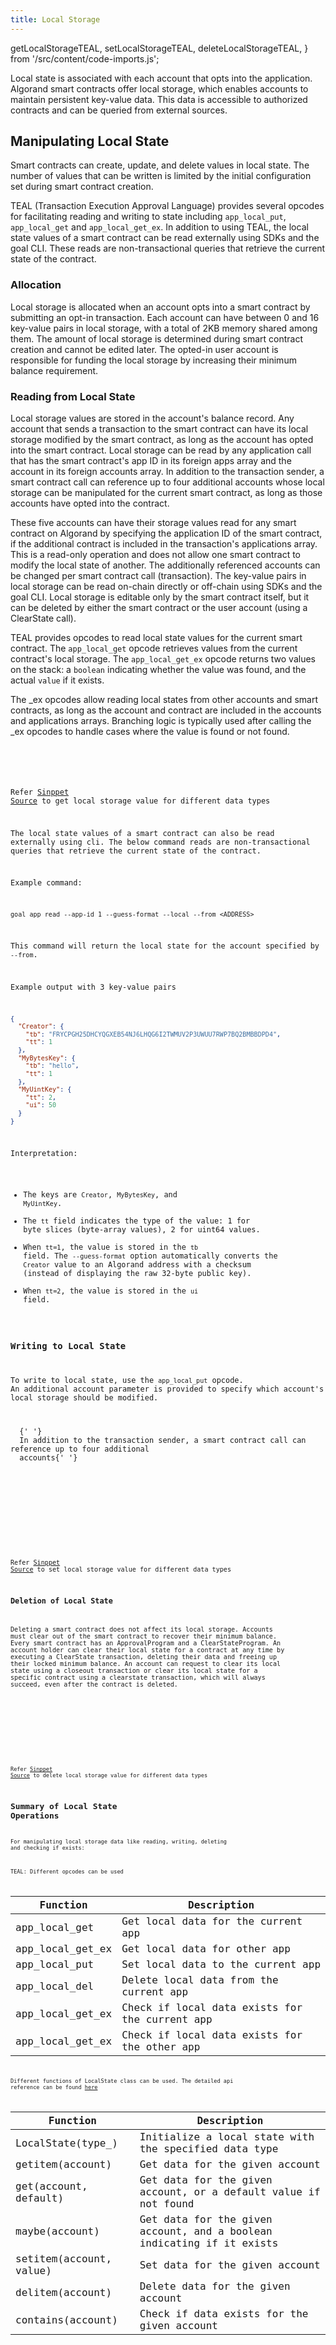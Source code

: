 ```yaml
---
title: Local Storage
---
```


  getLocalStorageTEAL,
  setLocalStorageTEAL,
  deleteLocalStorageTEAL,
} from '/src/content/code-imports.js';

Local state is associated with each account that opts into the application.
Algorand smart contracts offer local storage, which enables accounts to maintain persistent key-value data. This data is accessible to authorized contracts and can be queried from external sources.

## Manipulating Local State

Smart contracts can create, update, and delete values in local state. The number of values that can be written is limited by the initial configuration set during smart contract creation.

TEAL (Transaction Execution Approval Language) provides several opcodes for facilitating reading and writing to state including `app_local_put`, `app_local_get` and `app_local_get_ex`. In addition to using TEAL, the local state values of a smart contract can be read externally using SDKs and the goal CLI. These reads are non-transactional queries that retrieve the current state of the contract.

### Allocation

Local storage is allocated when an account opts into a smart contract by submitting an opt-in transaction. Each account can have between 0 and 16 key-value pairs in local storage, with a total of 2KB memory shared among them. The amount of local storage is determined during smart contract creation and cannot be edited later. The opted-in user account is responsible for funding the local storage by increasing their minimum balance requirement.

<Tabs syncKey='lang'>
  <TabItem label='Python' icon='seti:python'>
    <RemoteCode
      src='https://raw.githubusercontent.com/algorandfoundation/devportal-code-examples/refs/heads/main/projects/python-examples/smart_contracts/local_storage/contract.py'
      snippet='INIT_LOCAL_STORAGE'
      lang='py'
      title='Init Local Storage'
      frame='none'
    />
  </TabItem>
  <TabItem label='TypeScript' icon='seti:typescript'></TabItem>
</Tabs>

### Reading from Local State

Local storage values are stored in the account's balance record. Any account that sends a transaction to the smart contract can have its local storage modified by the smart contract, as long as the account has opted into the smart contract. Local storage can be read by any application call that has the smart contract's app ID in its foreign apps array and the account in its foreign accounts array. In addition to the transaction sender, a smart contract call can reference up to four additional accounts whose local storage can be manipulated for the current smart contract, as long as those accounts have opted into the contract.

These five accounts can have their storage values read for any smart contract on Algorand by specifying the application ID of the smart contract, if the additional contract is included in the transaction's applications array. This is a read-only operation and does not allow one smart contract to modify the local state of another. The additionally referenced accounts can be changed per smart contract call (transaction). The key-value pairs in local storage can be read on-chain directly or off-chain using SDKs and the goal CLI. Local storage is editable only by the smart contract itself, but it can be deleted by either the smart contract or the user account (using a ClearState call).

TEAL provides opcodes to read local state values for the current smart contract.
The `app_local_get` opcode retrieves values from the current contract's local storage.
The `app_local_get_ex` opcode returns two values on the stack: a `boolean` indicating whether the value was found, and the actual `value` if it exists.

The \_ex opcodes allow reading local states from other accounts and smart contracts, as long as the account and contract are included in the accounts and applications arrays.
Branching logic is typically used after calling the \_ex opcodes to handle cases where the value is found or not found.

<Tabs syncKey='lang'>
  <TabItem label='Python' icon='seti:python'>
    <RemoteCode
      src='https://raw.githubusercontent.com/algorandfoundation/devportal-code-examples/refs/heads/main/projects/python-examples/smart_contracts/local_storage/contract.py'
      snippet='READ_LOCAL_STATE'
      lang='py'
      title='Read Local State'
      frame='none'
    />
  </TabItem>
  <TabItem label='TEAL' icon='algorand-icon'>
    <Code code={getLocalStorageTEAL} lang='TEAL' />
  </TabItem>
</Tabs>

Refer [Sinppet Source](https://github.com/algorandfoundation/devportal-code-examples/blob/main/projects/python-examples/smart_contracts/local_storage/contract.py#L68-L138) to get local storage value for different data types

The local state values of a smart contract can also be read externally using cli. The below command reads are non-transactional queries that retrieve the current state of the contract.

Example command:

```shell showLineNumbers=false frame=terminal
goal app read --app-id 1 --guess-format --local --from <ADDRESS>
```

This command will return the local state for the account specified by `--from`.

Example output with 3 key-value pairs

```json title="Output.json"
{
  "Creator": {
    "tb": "FRYCPGH25DHCYQGXEB54NJ6LHQG6I2TWMUV2P3UWUU7RWP7BQ2BMBBDPD4",
    "tt": 1
  },
  "MyBytesKey": {
    "tb": "hello",
    "tt": 1
  },
  "MyUintKey": {
    "tt": 2,
    "ui": 50
  }
}
```

Interpretation:

- The keys are `Creator`, `MyBytesKey`, and `MyUintKey`.
- The `tt` field indicates the type of the value: 1 for byte slices (byte-array values), 2 for uint64 values.
- When `tt=1`, the value is stored in the `tb` field. The `--guess-format` option automatically converts the `Creator` value to an Algorand address with a checksum (instead of displaying the raw 32-byte public key).
- When `tt=2`, the value is stored in the `ui` field.

### Writing to Local State

To write to local state, use the `app_local_put` opcode. An additional account parameter is provided to specify which account's local storage should be modified.

<Aside>
  {' '}
  In addition to the transaction sender, a smart contract call can reference up to four additional
  accounts{' '}
</Aside>

<Tabs syncKey='lang'>
  <TabItem label='Python' icon='seti:python'>
    <RemoteCode
      src='https://raw.githubusercontent.com/algorandfoundation/devportal-code-examples/refs/heads/main/projects/python-examples/smart_contracts/local_storage/contract.py'
      snippet='WRITE_LOCAL_STATE'
      lang='py'
      title='Write Local State'
      frame='none'
    />
  </TabItem>
  <TabItem label='TEAL' icon='algorand-icon'>
    <Code code={setLocalStorageTEAL} lang='TEAL' />
  </TabItem>
</Tabs>

Refer [Sinppet Source](https://github.com/algorandfoundation/devportal-code-examples/blob/main/projects/python-examples/smart_contracts/local_storage/contract.py#L147-L175) to set local storage value for different data types

### Deletion of Local State

Deleting a smart contract does not affect its local storage. Accounts must clear out of the smart contract to recover their minimum balance.
Every smart contract has an ApprovalProgram and a ClearStateProgram. An account holder can clear their local state for a contract at any time by executing a ClearState transaction, deleting their data and freeing up their locked minimum balance.
An account can request to clear its local state using a closeout transaction or clear its local state for a specific contract using a clearstate transaction, which will always succeed, even after the contract is deleted.

<Tabs syncKey='lang'>
  <TabItem label='Python' icon='seti:python'>
    <RemoteCode
      src='https://raw.githubusercontent.com/algorandfoundation/devportal-code-examples/refs/heads/main/projects/python-examples/smart_contracts/local_storage/contract.py'
      snippet='DELETE_LOCAL_STATE'
      lang='py'
      title='Delete Local State'
      frame='none'
    />
  </TabItem>
  <TabItem label='TEAL' icon='algorand-icon'>
    <Code code={deleteLocalStorageTEAL} lang='TEAL' />
  </TabItem>
</Tabs>

Refer [Sinppet Source](https://github.com/algorandfoundation/devportal-code-examples/blob/main/projects/python-examples/smart_contracts/local_storage/contract.py#L184-L195) to delete local storage value for different data types

## Summary of Local State Operations

For manipulating local storage data like reading, writing, deleting and checking if exists:

TEAL: Different opcodes can be used

| Function         | Description                                    |
| ---------------- | ---------------------------------------------- |
| app_local_get    | Get local data for the current app             |
| app_local_get_ex | Get local data for other app                   |
| app_local_put    | Set local data to the current app              |
| app_local_del    | Delete local data from the current app         |
| app_local_get_ex | Check if local data exists for the current app |
| app_local_get_ex | Check if local data exists for the other app   |

Different functions of LocalState class can be used. The detailed api reference can be found [here](https://algorandfoundation.github.io/puya/api-algopy.html#algopy.LocalState)

| Function                | Description                                                           |
| ----------------------- | --------------------------------------------------------------------- |
| LocalState(type\_)      | Initialize a local state with the specified data type                 |
| getitem(account)        | Get data for the given account                                        |
| get(account, default)   | Get data for the given account, or a default value if not found       |
| maybe(account)          | Get data for the given account, and a boolean indicating if it exists |
| setitem(account, value) | Set data for the given account                                        |
| delitem(account)        | Delete data for the given account                                     |
| contains(account)       | Check if data exists for the given account                            |
